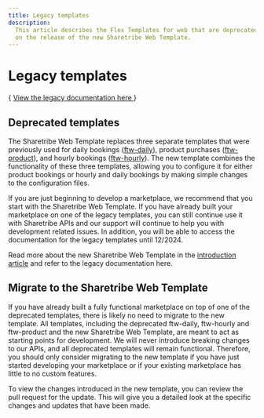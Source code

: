 ```yaml
---
title: Legacy templates
description:
  This article describes the Flex Templates for web that are deprecated
  on the release of the new Sharetribe Web Template.
---
```



# Legacy templates

<Callout type="important">
  {
    <a href="https://www.sharetribe.com/docs/legacy">
      View the legacy documentation here
    </a>
  }
</Callout>

## Deprecated templates

The Sharetribe Web Template replaces three separate templates that were
previously used for daily bookings
([ftw-daily](https://github.com/sharetribe/ftw-daily)), product
purchases ([ftw-product](https://github.com/sharetribe/ftw-product)),
and hourly bookings
([ftw-hourly](https://github.com/sharetribe/ftw-hourly)). The new
template combines the functionality of these three templates, allowing
you to configure it for either product bookings or hourly and daily
bookings by making simple changes to the configuration files.

If you are just beginning to develop a marketplace, we recommend that
you start with the Sharetribe Web Template. If you have already built
your marketplace on one of the legacy templates, you can still continue
use it with Sharetribe APIs and our support will continue to help you
with development related issues. In addition, you will be able to access
the documentation for the legacy templates until 12/2024.

Read more about the new Sharetribe Web Template in the
[introduction article](/template/introduction/sharetribe-web-template/) and refer to
the legacy documentation here.

## Migrate to the Sharetribe Web Template

If you have already built a fully functional marketplace on top of one
of the deprecated templates, there is likely no need to migrate to the
new template. All templates, including the deprecated ftw-daily,
ftw-hourly and ftw-product and the new Sharetribe Web Template, are
meant to act as starting points for development. We will never introduce
breaking changes to our APIs, and all deprecated templates will remain
functional. Therefore, you should only consider migrating to the new
template if you have just started developing your marketplace or if your
existing marketplace has little to no custom features.

To view the changes introduced in the new template, you can review the
pull request for the update. This will give you a detailed look at the
specific changes and updates that have been made.

